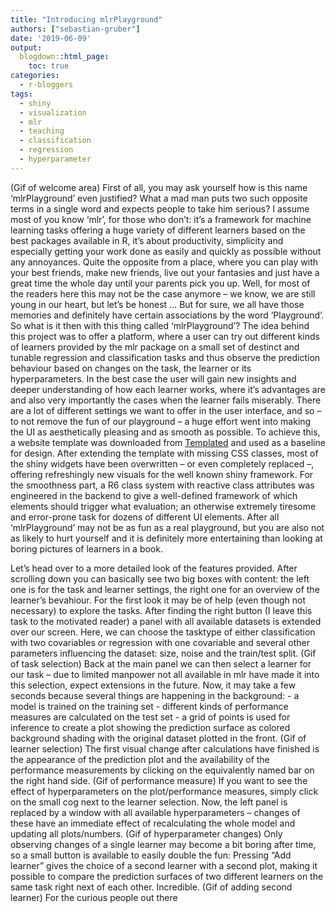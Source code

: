 ```yaml
---
title: "Introducing mlrPlayground"
authors: ["sebastian-gruber"]
date: '2019-06-09'
output:
  blogdown::html_page:
    toc: true
categories:
  - r-bloggers
tags:
  - shiny
  - visualization
  - mlr
  - teaching
  - classification
  - regression
  - hyperparameter
---
```


(Gif of welcome area)
First of all, you may ask yourself how is this name 'mlrPlayground' even justified?
What a mad man puts two such opposite terms in a single word and expects people to take him serious? I assume most of you know 'mlr', for those who don't: it's a framework for machine learning tasks offering a huge variety of different learners based on the best packages available in R, it's about productivity, simplicity and especially getting your work done as easily and quickly as possible without any annoyances.
Quite the opposite from a place, where you can play with your best friends, make new friends, live out your fantasies and just have a great time the whole day until your parents pick you up.
Well, for most of the readers here this may not be the case anymore -- we know, we are still young in our heart, but let's be honest ... But for sure, we all have those memories and definitely have certain associations by the word 'Playground'.
So what is it then with this thing called 'mlrPlayground'?
The idea behind this project was to offer a platform, where a user can try out different kinds of learners provided by the mlr package on a small set of destinct and tunable regression and classification tasks and thus observe the prediction behaviour based on changes on the task, the learner or its hyperparameters.
In the best case the user will gain new insights and deeper understanding of how each learner works, where it's advantages are and also very importantly the cases when the learner fails miserably.
There are a lot of different settings we want to offer in the user interface, and so -- to not remove the fun of our playground -- a huge effort went into making the UI as aesthetically pleasing and as smooth as possible.
To achieve this, a website template was downloaded from [Templated](https://templated.co/) and used as a baseline for design.
After extending the template with missing CSS classes, most of the shiny widgets have been overwritten -- or even completely replaced --, offering refreshingly new visuals for the well known shiny framework.
For the smoothness part, a R6 class system with reactive class attributes was engineered in the backend to give a well-defined framework of which elements should trigger what evaluation; an otherwise extremely tiresome and error-prone task for dozens of different UI elements.
After all 'mlrPlayground' may not be as fun as a real playground, but you are also not as likely to hurt yourself and it is definitely more entertaining than looking at boring pictures of learners in a book.

Let's head over to a more detailed look of the features provided.
After scrolling down you can basically see two big boxes with content: the left one is for the task and learner settings, the right one for an overview of the learner's bevahiour.
For the first look it may be of help (even though not necessary) to explore the tasks.
After finding the right button (I leave this task to the motivated reader) a panel with all available datasets is extended over our screen.
Here, we can choose the tasktype of either classification with two covariables or regression with one covariable and several other parameters influencing the dataset: size, noise and the train/test split.
(Gif of task selection)
Back at the main panel we can then select a learner for our task -- due to limited manpower not all available in mlr have made it into this selection, expect extensions in the future.
Now, it may take a few seconds because several things are happening in the background:
- a model is trained on the training set
- different kinds of performance measures are calculated on the test set
- a grid of points is used for inference to create a plot showing the prediction surface as colored background shading with the original dataset plotted in the front.
(Gif of learner selection)
The first visual change after calculations have finished is the appearance of the prediction plot and the availability of the performance measurements by clicking on the equivalently named bar on the right hand side.
(Gif of performance measure)
If you want to see the effect of hyperparameters on the plot/performance measures, simply click on the small cog next to the learner selection.
Now, the left panel is replaced by a window with all available hyperparameters -- changes of these have an immediate effect of recalculating the whole model and updating all plots/numbers.
(Gif of hyperparameter changes)
Only observing changes of a single learner may become a bit boring after time, so a small button is available to easily double the fun: Pressing "Add learner" gives the choice of a second learner with a second plot, making it possible to compare the prediction surfaces of two different learners on the same task right next of each other.
Incredible.
(Gif of adding second learner)
For the curious people out there 
